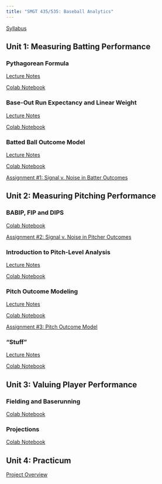 ```yaml
---
title: "SMGT 435/535: Baseball Analytics"
---
```


[Syllabus](syllabus/latest.pdf){target="_blank"}


## Unit 1: Measuring Batting Performance

### Pythagorean Formula

[Lecture Notes](lecture/pythagorean_formula.pdf){target="_blank"}

[Colab Notebook](https://colab.research.google.com/drive/1iBKnJEVVIAOls98L7O2gDlZJyTD2GLDF){target="_blank"}

### Base-Out Run Expectancy and Linear Weight

[Lecture Notes](lecture/run_expectancy.pdf){target="_blank"}

[Colab Notebook](https://colab.research.google.com/drive/1ssbGKZM41kLR76-iLukm64DaSRpzrkwD){target="blank"}

### Batted Ball Outcome Model

[Lecture Notes](lecture/batted_ball_outcome_model.pdf){target="_blank"}

[Colab Notebook](https://colab.research.google.com/drive/1DdBF-D_Pl3fzg0xgsEGtKBTPVj-9pV9g){target="_blank"}

[Assignment #1: Signal v. Noise in Batter Outcomes](assignment/batter_outcomes.pdf){target="_blank"}


## Unit 2: Measuring Pitching Performance

### BABIP, FIP and DIPS

[Colab Notebook](https://colab.research.google.com/drive/1cd-KnI2VcNlG6fgDPQQi41Id_ZxCVyRT){target="_blank"}

[Assignment #2: Signal v. Noise in Pitcher Outcomes](assignment/2.pdf){target="_blank"}

### Introduction to Pitch-Level Analysis

[Lecture Notes](lecture/pitch_level_analysis.pdf){target="_blank"}

[Colab Notebook](https://colab.research.google.com/drive/1oR82uQxRAETizWOkJJFkt2M2EUyr2nH-){target="_blank"}

### Pitch Outcome Modeling

[Lecture Notes](lecture/pitch_outcome_modeling.pdf){target="_blank"}

[Colab Notebook](https://colab.research.google.com/drive/1zcZqQ1Vc-ilIieTaNdHFMV0njffBRzBm){target="_blank"}

[Assignment #3: Pitch Outcome Model](assignment/3.pdf){target="_blank"}

### "Stuff"

[Lecture Notes](lecture/stuff.pdf){target="_blank"}

[Colab Notebook](https://colab.research.google.com/drive/1X67kiqAVAFImx3VIxFH-1MvJ6TSQ83KC){target="_blank"}


## Unit 3: Valuing Player Performance

### Fielding and Baserunning

[Colab Notebook](https://colab.research.google.com/drive/1tyAWCmhTgQi7AC8hIXYF7NOsoqxTKoTY){target="_blank"}

### Projections

[Colab Notebook](https://colab.research.google.com/drive/1xQSwzqo8McwjJDa1VBdV7Ri8GjrFAGtA){target="_blank"}


## Unit 4: Practicum

[Project Overview](assignment/project.pdf){target="_blank"}
